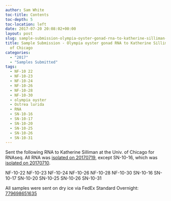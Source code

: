 ```yaml
---
author: Sam White
toc-title: Contents
toc-depth: 5
toc-location: left
date: 2017-07-20 20:08:02+00:00
layout: post
slug: sample-submission-olympia-oyster-gonad-rna-to-katherine-silliman-univ-of-chicago
title: Sample Submission - Olympia oyster gonad RNA to Katherine Silliman @ Univ.
  of Chicago
categories:
  - "2017"
  - "Samples Submitted"
tags:
  - NF-10 22
  - NF-10-23
  - NF-10-24
  - NF-10-26
  - NF-10-28
  - NF-10-30
  - olympia oyster
  - Ostrea lurida
  - RNA
  - SN-10-16
  - SN-10-17
  - SN-10-20
  - SN-10-25
  - SN-10-26
  - SN-10-31
---
```


Sent the following RNA to Katherine Silliman at the Univ. of Chicago for RNAseq. All RNA was [isolated on 20170719](https://robertslab.github.io/sams-notebook/posts/2017/2017-07-19-rna-isolation-olympia-oyster-gonad-tissue-in-paraffin-histology-blocks-2/), except SN-10-16, which was [isolated on 20170710](https://robertslab.github.io/sams-notebook/2017/07/10/rna-isolation-olympia-oyster-gonad-tissue-in-paraffin-histology-blocks/).

NF-10-22
NF-10-23
NF-10-24
NF-10-26
NF-10-28
NF-10-30
SN-10-16
SN-10-17
SN-10-20
SN-10-25
SN-10-26
SN-10-31

All samples were sent on dry ice via FedEx Standard Overnight: [779698651635](https://www.fedex.com/apps/fedextrack/?action=track&tracknumbers=779698651635&clienttype=ivother)
